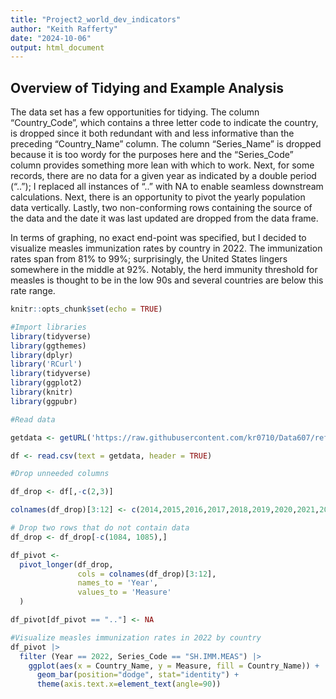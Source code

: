 ---
title: "Project2_world_dev_indicators"
author: "Keith Rafferty"
date: "2024-10-06"
output: html_document
---
## Overview of Tidying and Example Analysis

The data set has a few opportunities for tidying. The column "Country_Code", which contains a three letter code to indicate the country, is dropped since it both redundant with and less informative than the preceding "Country_Name" column. The column "Series_Name" is dropped because it is too wordy for the purposes here and the "Series_Code" column provides something more lean with which to work. Next, for some records, there are no data for a given year as indicated by a double period (".."); I replaced all instances of  ".." with NA to enable seamless downstream calculations. Next, there is an opportunity to pivot the yearly population data vertically. Lastly, two non-conforming rows containing the source of the data and the date it was last updated are dropped from the data frame. 

In terms of graphing, no exact end-point was specified, but I decided to visualize measles immunization rates by country in 2022. The immunization rates span from 81% to 99%; surprisingly, the United States lingers somewhere in the middle at 92%. Notably, the herd immunity threshold for measles is thought to be in the low 90s and several countries are below this rate range. 

```{r setup, include=TRUE}
knitr::opts_chunk$set(echo = TRUE)

#Import libraries
library(tidyverse)
library(ggthemes)
library(dplyr)
library('RCurl')
library(tidyverse)
library(ggplot2)
library(knitr)
library(ggpubr)

#Read data 

getdata <- getURL('https://raw.githubusercontent.com/kr0710/Data607/refs/heads/main/world_development_indicators.csv')

df <- read.csv(text = getdata, header = TRUE)

#Drop unneeded columns

df_drop <- df[,-c(2,3)]

colnames(df_drop)[3:12] <- c(2014,2015,2016,2017,2018,2019,2020,2021,2022,2023)

# Drop two rows that do not contain data
df_drop <- df_drop[-c(1084, 1085),]

df_pivot <-
  pivot_longer(df_drop,
               cols = colnames(df_drop)[3:12],
               names_to = 'Year',
               values_to = 'Measure'
  )

df_pivot[df_pivot == ".."] <- NA

#Visualize measles immunization rates in 2022 by country
df_pivot |>
  filter (Year == 2022, Series_Code == "SH.IMM.MEAS") |>
    ggplot(aes(x = Country_Name, y = Measure, fill = Country_Name)) +
      geom_bar(position="dodge", stat="identity") +
      theme(axis.text.x=element_text(angle=90))

```